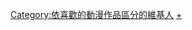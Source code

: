 {{noteTA
|1=zh:索斯机械兽V; zh-hans:机兽创世纪; zh-tw:機獸創世紀; zh-hk:索斯機械獸V;
}}
[[Category:依喜歡的動漫作品區分的維基人|Category:依喜歡的動漫作品區分的維基人]]
[[Category:索斯機械獸|+]]
